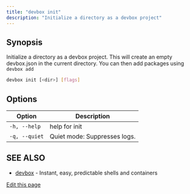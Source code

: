 ```yaml
---
title: "devbox init"
description: "Initialize a directory as a devbox project"
---
```


## Synopsis[​](#synopsis "Direct link to Synopsis")

Initialize a directory as a devbox project. This will create an empty devbox.json in the current
directory. You can then add packages using `devbox add`

```bash
devbox init [<dir>] [flags]
```

## Options[​](#options "Direct link to Options")

| Option        | Description                  |
| ------------- | ---------------------------- |
| `-h, --help`  | help for init                |
| `-q, --quiet` | Quiet mode: Suppresses logs. |

## SEE ALSO[​](#see-also "Direct link to SEE ALSO")

- [devbox](/docs/devbox/cli-reference/devbox/) - Instant, easy, predictable shells and containers

[Edit this page](https://github.com/jetify-com/devbox/tree/main/docs/app/docs/cli-reference/devbox-init.md)
